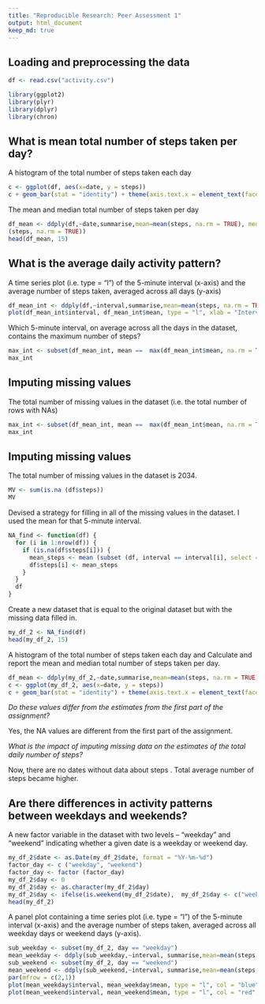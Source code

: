 ---
title: "Reproducible Research: Peer Assessment 1"
output: html_document
keep_md: true
---
## Loading and preprocessing the data

```{r, echo = TRUE}
df <- read.csv("activity.csv")

library(ggplot2)
library(plyr)
library(dplyr)
library(chron)

```

## What is mean total number of steps taken per day?

A histogram of the total number of steps taken each day

```{r, echo = TRUE}
c <- ggplot(df, aes(x=date, y = steps))
c + geom_bar(stat = "identity") + theme(axis.text.x = element_text(face = "bold", color = "#993333", size = 5, angle = 90))+labs(x = "Date", y = "Steps", title = " Total number of steps taken each day")
```

The mean and median total number of steps taken per day

```{r, echo = TRUE}
df_mean <- ddply(df,~date,summarise,mean=mean(steps, na.rm = TRUE), median = median 
(steps, na.rm = TRUE))
head(df_mean, 15)
```
## What is the average daily activity pattern?

A time series plot (i.e. type = "l") of the 5-minute interval (x-axis) and the average number of steps taken, averaged across all days (y-axis)

```{r, echo = TRUE}
df_mean_int <- ddply(df,~interval,summarise,mean=mean(steps, na.rm = TRUE))
plot(df_mean_int$interval, df_mean_int$mean, type = "l", xlab = "Interval", ylab = "Average number of steps", main = "A time series plot of the 5-minute interval")
```

Which 5-minute interval, on average across all the days in the dataset, contains the maximum number of steps?
```{r, echo = TRUE}
max_int <- subset(df_mean_int, mean ==  max(df_mean_int$mean, na.rm = TRUE), select = interval)
max_int
```
## Imputing missing values

The total number of missing values in the dataset (i.e. the total number of rows with NAs)

```{r, echo = TRUE}
max_int <- subset(df_mean_int, mean ==  max(df_mean_int$mean, na.rm = TRUE), select = interval)
max_int
```

## Imputing missing values

The total number of missing values in the dataset is 2034.
```{r, echo = TRUE}
MV <- sum(is.na (df$steps))
MV
```
Devised a strategy for filling in all of the missing values in the dataset. I used the mean for that 5-minute interval.

```{r, echo = TRUE}
NA_find <- function(df) {
  for (i in 1:nrow(df)) {
    if (is.na(df$steps[i])) {
      mean_steps <- mean (subset (df, interval == interval[i], select = steps)$steps, na.rm = TRUE)
      df$steps[i] <- mean_steps 
    }
  }
  df
}
```
Create a new dataset that is equal to the original dataset but with the missing data filled in.

```{r, echo = TRUE}
my_df_2 <- NA_find(df)
head(my_df_2, 15)
```

A histogram of the total number of steps taken each day and Calculate and report the mean and median total number of steps taken per day. 

```{r, echo = TRUE}
df_mean <- ddply(my_df_2,~date,summarise,mean=mean(steps, na.rm = TRUE), median = median (steps, na.rm = TRUE))
c <- ggplot(my_df_2, aes(x=date, y = steps))
c + geom_bar(stat = "identity") + theme(axis.text.x = element_text(face = "bold", color = "#993333", size = 5, angle = 90))+labs(x = "Date", y = "Steps", title = " Total number of steps taken each day")
```

*Do these values differ from the estimates from the first part of the assignment?*

Yes, the NA values are different from the first part of the assignment. 

*What is the impact of imputing missing data on the estimates of the total daily number of steps?*

Now, there are no dates without data about steps . Total average number of steps became higher.

## Are there differences in activity patterns between weekdays and weekends?

A new factor variable in the dataset with two levels -- "weekday" and "weekend" indicating whether a given date is a weekday or weekend day.

```{r, echo = TRUE}
my_df_2$date <- as.Date(my_df_2$date, format = "%Y-%m-%d")
factor_day <- c ("weekday", "weekend")
factor_day <- factor (factor_day)
my_df_2$day <- 0
my_df_2$day <- as.character(my_df_2$day)
my_df_2$day <- ifelse(is.weekend(my_df_2$date),  my_df_2$day <- c("weekend"),  my_df_2$day <- c("weekday"))
head(my_df_2)
```
A panel plot containing a time series plot (i.e. type = "l") of the 5-minute interval (x-axis) and the average number of steps taken, averaged across all weekday days or weekend days (y-axis).

```{r, echo = TRUE}
sub_weekday <- subset(my_df_2, day == "weekday")
mean_weekday <- ddply(sub_weekday,~interval, summarise,mean=mean(steps, na.rm = TRUE))
sub_weekend <- subset(my_df_2, day == "weekend")
mean_weekend <- ddply(sub_weekend,~interval, summarise,mean=mean(steps, na.rm = TRUE))
par(mfrow = c(2,1))
plot(mean_weekday$interval, mean_weekday$mean, type = "l", col = "blue", xlab = "interval", ylab = "average steps", main = "Weekdays")
plot(mean_weekend$interval, mean_weekend$mean, type = "l", col = "red", xlab = "interval", ylab = "average steps", main = "Weekends")
```